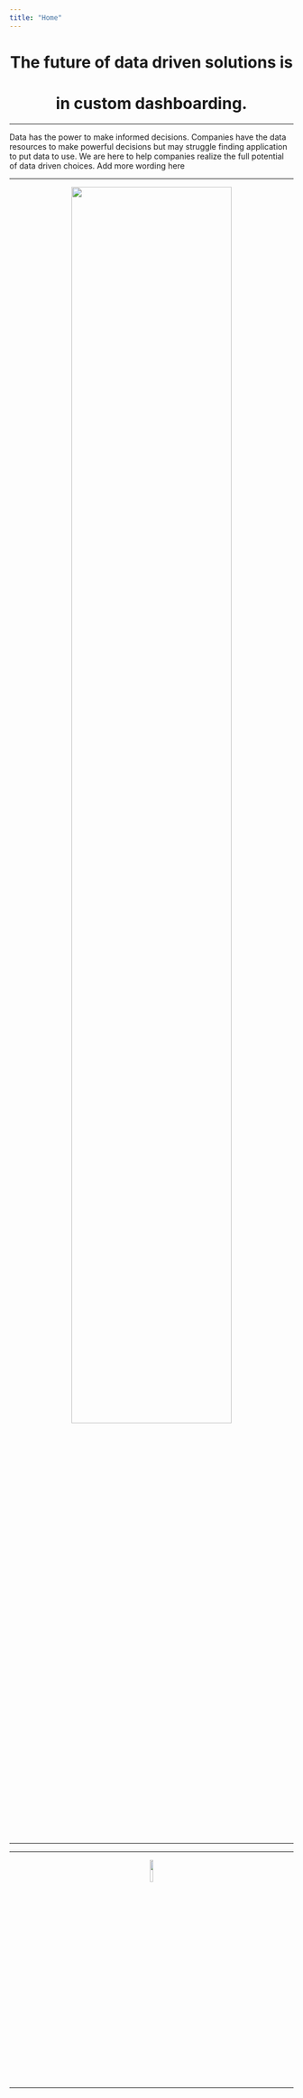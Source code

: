 ```yaml
---
title: "Home"
---
```

  
<center>
#
# The future of data driven solutions is
# in custom dashboarding.
</center>
  
****

Data has the power to make informed decisions. Companies have the data resources to make powerful
decisions but may struggle finding application to put data to use. We are here to help companies
realize the full potential of data driven choices.  Add more wording here

****
<center>
![](img/BI.jpg){width=75%}

****

****
<center>
![](img/Plz.jpg){width=10%}

****

<center>


